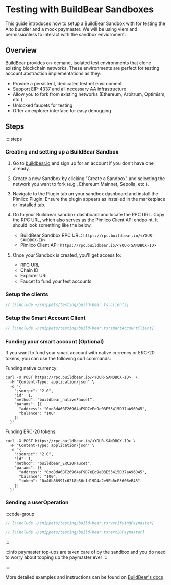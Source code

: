 # Testing with BuildBear Sandboxes

This guide introduces how to setup a BuildBear Sandbox with for testing the Alto bundler and a mock paymaster. We will be using viem and permissionless to interact with the sandbox enviornment.

## Overview

BuildBear provides on-demand, isolated test environments that clone existing blockchain networks. These environments are perfect for testing account abstraction implementations as they:

- Provide a persistent, dedicated testnet environment
- Support EIP-4337 and all necessary AA infrastructure
- Allow you to fork from existing networks (Ethereum, Arbitrum, Optimism, etc.)
- Unlocked faucets for testing
- Offer an explorer interface for easy debugging

## Steps

::::steps

### Creating and setting up a BuildBear Sandbox

1. Go to [buildbear.io](https://www.buildbear.io) and sign up for an account if you don't have one already.

2. Create a new Sandbox by clicking "Create a Sandbox" and selecting the network you want to fork (e.g., Ethereum Mainnet, Sepolia, etc.).

3. Navigate to the Plugin tab on your sandbox dashboard and install the Pimlico Plugin. Ensure the plugin appears as installed in the marketplace or Installed tab.

4. Go to your Buildbear sandbox dashboard and locate the RPC URL. Copy the RPC URL, which also serves as the Pimlico Client API endpoint. It should look something like the below.
    - BuildBear Sandbox RPC URL: `https://rpc.buildbear.io/<YOUR-SANDBOX-ID>`
    - Pimlico Client API: `https://rpc.buildbear.io/<YOUR-SANDBOX-ID>`

5. Once your Sandbox is created, you'll get access to:
   - RPC URL
   - Chain ID
   - Explorer URL
   - Faucet to fund your test accounts

### Setup the clients

```ts [Setup Clients]
// [!include ~/snippets/testing/build-bear.ts:clients]
```

### Setup the Smart Account Client

```ts [Setup Clients]
// [!include ~/snippets/testing/build-bear.ts:smartAccountClient]
```

### Funding your smart account (Optional)

If you want to fund your smart account with native currency or ERC-20 tokens, you can use the following curl commands:


Funding native currency:
```
curl -X POST https://rpc.buildbear.io/<YOUR-SANDBOX-ID>  \
  -H "Content-Type: application/json" \
  -d '{
    "jsonrpc": "2.0",
    "id": 1,
    "method": "buildbear_nativeFaucet",
    "params": [{
      "address": "0xd8dA6BF26964aF9D7eEd9e03E53415D37aA96045",
      "balance": "100"
    }]
  }'
```

Funding ERC-20 tokens:
```
curl -X POST https://rpc.buildbear.io/<YOUR-SANDBOX-ID> \
  -H "Content-Type: application/json" \
  -d '{
    "jsonrpc": "2.0",
    "id": 1,
    "method": "buildbear_ERC20Faucet",
    "params": [{
      "address": "0xd8dA6BF26964aF9D7eEd9e03E53415D37aA96045",
      "balance": "100",
      "token": "0xA0b86991c6218b36c1d19D4a2e9Eb0cE3606eB48"
    }]
  }'
```

### Sending a userOperation

:::code-group

```ts [Verifying Paymaster]
// [!include ~/snippets/testing/build-bear.ts:verifyingPaymaster]
```

```ts [ERC-20 Paymaster]
// [!include ~/snippets/testing/build-bear.ts:erc20Paymaster]
```

:::

:::info
paymaster top-ups are taken care of by the sandbox and you do need to worry about topping up the paymaster ever
:::

::::

More detailed examples and instructions can be found on [BuildBear's docs](https://app.buildbear.io/plugins/pimlico-alto-5efcae784d7b)
